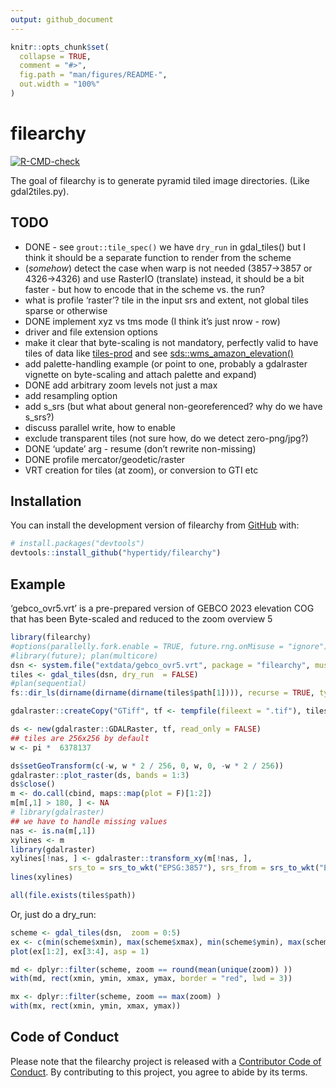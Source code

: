 ```yaml
---
output: github_document
---
```


<!-- README.md is generated from README.Rmd. Please edit that file -->

```r
knitr::opts_chunk$set(
  collapse = TRUE,
  comment = "#>",
  fig.path = "man/figures/README-",
  out.width = "100%"
)
```

# filearchy

<!-- badges: start -->
[![R-CMD-check](https://github.com/hypertidy/filearchy/actions/workflows/R-CMD-check.yaml/badge.svg)](https://github.com/hypertidy/filearchy/actions/workflows/R-CMD-check.yaml)
<!-- badges: end -->

The goal of filearchy is to generate pyramid tiled image directories. (Like gdal2tiles.py). 

## TODO

* DONE - see `grout::tile_spec()`  we have `dry_run` in gdal_tiles() but I think it should be a separate function to render from the scheme
* (*somehow*) detect the case when warp is not needed (3857->3857 or 4326->4326) and use RasterIO (translate) instead, it should be a bit faster - but how to encode that in the scheme vs. the run? 
* what is profile 'raster'? tile in the input srs and extent, not global tiles sparse or otherwise 
* DONE implement xyz vs tms mode (I think it's just nrow - row)
* driver and file extension options
* make it clear that byte-scaling is not mandatory, perfectly valid to have tiles of data like [tiles-prod](https://registry.opendata.aws/terrain-tiles/) and see [sds::wms_amazon_elevation()](https://hypertidy.github.io/sds/)
* add palette-handling example (or point to one, probably a gdalraster vignette on byte-scaling and attach palette and expand)
* DONE add arbitrary zoom levels not just a max
* add resampling option
* add s_srs (but what about general non-georeferenced? why do we have s_srs?)
* discuss parallel write, how to enable
* exclude transparent tiles (not sure how, do we detect zero-png/jpg?)
* DONE 'update' arg - resume (don't rewrite non-missing)
* DONE profile mercator/geodetic/raster
* VRT creation for tiles (at zoom), or conversion to GTI etc

## Installation

You can install the development version of filearchy from [GitHub](https://github.com/) with:

``` r
# install.packages("devtools")
devtools::install_github("hypertidy/filearchy")
```

## Example

'gebco_ovr5.vrt' is a pre-prepared version of GEBCO 2023 elevation COG that has been Byte-scaled and reduced to the zoom overview 5

```r
library(filearchy)
#options(parallelly.fork.enable = TRUE, future.rng.onMisuse = "ignore")
#library(future); plan(multicore)
dsn <- system.file("extdata/gebco_ovr5.vrt", package = "filearchy", mustWork = TRUE)
tiles <- gdal_tiles(dsn, dry_run  = FALSE)
#plan(sequential)
fs::dir_ls(dirname(dirname(dirname(tiles$path[1]))), recurse = TRUE, type = "f")

gdalraster::createCopy("GTiff", tf <- tempfile(fileext = ".tif"), tiles$path[1])

ds <- new(gdalraster::GDALRaster, tf, read_only = FALSE)
## tiles are 256x256 by default
w <- pi *  6378137

ds$setGeoTransform(c(-w, w * 2 / 256, 0, w, 0, -w * 2 / 256))
gdalraster::plot_raster(ds, bands = 1:3)
ds$close()
m <- do.call(cbind, maps::map(plot = F)[1:2])
m[m[,1] > 180, ] <- NA
# library(gdalraster)
## we have to handle missing values 
nas <- is.na(m[,1])
xylines <- m
library(gdalraster)
xylines[!nas, ] <- gdalraster::transform_xy(m[!nas, ], 
             srs_to = srs_to_wkt("EPSG:3857"), srs_from = srs_to_wkt("EPSG:4326"))
lines(xylines)

all(file.exists(tiles$path))
```

Or, just do a dry_run: 

```r
scheme <- gdal_tiles(dsn,  zoom = 0:5)
ex <- c(min(scheme$xmin), max(scheme$xmax), min(scheme$ymin), max(scheme$ymax))
plot(ex[1:2], ex[3:4], asp = 1)

md <- dplyr::filter(scheme, zoom == round(mean(unique(zoom)) ))
with(md, rect(xmin, ymin, xmax, ymax, border = "red", lwd = 3))

mx <- dplyr::filter(scheme, zoom == max(zoom) )
with(mx, rect(xmin, ymin, xmax, ymax))


```



## Code of Conduct
  
Please note that the filearchy project is released with a [Contributor Code of Conduct](https://contributor-covenant.org/version/2/1/CODE_OF_CONDUCT.html). By contributing to this project, you agree to abide by its terms.
